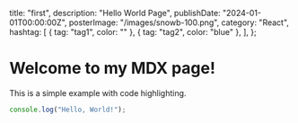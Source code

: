   title: "first",
  description: "Hello World Page",
  publishDate: "2024-01-01T00:00:00Z",
  posterImage: "/images/snowb-100.png",
  category: "React",
  hashtag: [
    { tag: "tag1", color: "" },
    { tag: "tag2", color: "blue" },
  ],
};

# Welcome to my MDX page!

This is a simple example with code highlighting.

```js
console.log("Hello, World!");
```
